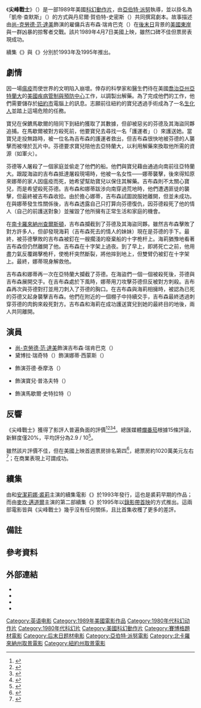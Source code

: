 {{For|原名Desperate Measures的1998年美國電影|天雷地火 (1998年電影)}}
{{noteTA
|G1=Show
|G2=Movie
|T=zh-tw:尖峰戰士;zh-hk:暴力戰士;zh-cn:天雷地火;
|1=zh-tw:尖峰戰士;zh-hk:暴力戰士;zh-cn:天雷地火;
}}
{{Infobox film
| name           = 尖峰戰士
| original_name  = {{lang|en|''Cyborg''}}
| image          = Cyborg 1989 Poster.jpg
| alt            = 
| caption        = 電影海報
| director       = [[亞伯特·派努|亞伯特·派努]]
| producer       = {{plainlist|
* {{le|曼納罕·戈藍|Menahem Golan}}
* {{le|尤朗·戈羅布|Yoram Globus}}
}}
| writer         = {{plainlist|
* 凱帝·查默斯（{{lang|en|Kitty Chalmers}}）{{notetag|「凱帝·查默斯」（{{lang|en|Kitty Chalmers}}）為[[亞伯特·派努|亞伯特·派努]]的暱稱。}}
* 丹尼爾·賀伯特-史密斯（{{lang|en|Daniel Hubbard-Smith}}）
}}
| starring       = {{plainlist|
* [[尚-克勞德·范·達美|尚-克勞德·范·達美]]
* 黛博拉·瑞奇特（{{lang|en|Deborah Richter}}）
* {{le|文生·克萊|Vincent Klyn}}
* {{le|黛爾·哈頓|Dayle Haddon}}
}}
| music          = {{plainlist|
* {{le|拉洛·雪弗林|Lalo Schifrin}}
* 凱文·巴斯因森（{{lang|en|Kevin Bassinson}}）
}}
| cinematography = 菲利普·艾倫·華特斯（{{lang|en|Philip Alan Waters}}）
| editing        = {{plainlist|
* 史考特·史蒂文森（{{lang|en|Scott Stevenson}}）
* 羅贊·孟加拉（{{lang|en|Rosanne Zingale}}）
}}
| studio         = {{le|坎農集團|The Cannon Group, Inc.}}
| distributor    = 坎農集團
| released       = {{Film date|1989|4|7|美國}}
| runtime        = 82分鐘<ref>{{cite web | url=http://www.bbfc.co.uk/CVF062025/ | title=''Cyborg'' (18) | publisher=[[British_Board_of_Film_Classification|British Board of Film Classification]] | date=2000-03-31 | accessdate=2011-09-08 | archive-date=2012-08-29 | archive-url=https://web.archive.org/web/20120829132730/http://www.bbfc.co.uk/CVF062025/ | dead-url=no }}</ref>
| country        = 美國
| language       = 英語
| budget         = 
| gross          = 950萬～1020萬美元<ref>{{cite web|url=http://www.boxofficemojo.com/movies/?id=cyborg.htm|title=Cyborg|work=[[Box_Office_Mojo|Box Office Mojo]]|accessdate=2015-02-06|archive-date=2015-02-07|archive-url=https://web.archive.org/web/20150207010535/http://boxofficemojo.com/movies/?id=cyborg.htm|dead-url=no}}</ref><ref name="jean">Thompson, A. (1989-08-27). Punch lineage. Chicago Tribune (1963-Current File) Retrieved from http://search.proquest.com/docview/1015813964 {{Wayback|url=http://search.proquest.com/docview/1015813964 |date=20190802020619 }}</ref>
| preceded_by    = 
| followed_by    = 《{{le|無影終結者|Cyborg 2}}》
| cn_name        = 天雷地火
| hk_name        = 暴力戰士
| tw_name        = 尖峰戰士<br>天雷地火
}}
《'''尖峰戰士'''》（{{lang-en|''Cyborg''}}）是一部1989年美國[[科幻片|科幻]][[動作片|動作片]]，由[[亞伯特·派努|亞伯特·派努]]執導，並以掛名為「凱帝·查默斯」（{{lang|en|Kitty Chalmers}}）的方式與丹尼爾·賀伯特-史密斯（{{lang|en|Daniel Hubbard-Smith}}）共同撰寫劇本。故事描述由[[尚-克勞德·范·達美|尚-克勞德·范·達美]]飾演的雇傭兵吉布森·瑞肯巴克（{{lang|en|Gibson Rickenbacker}}）在[[末日幻想|後末日]]背景的[[美國東岸|美國東岸]]與一群凶暴的掠奪者交戰。該片1989年4月7日美國上映，雖然口碑不佳但票房表現成功。

續集《{{le|無影終結者|Cyborg 2}}》與《{{le|天雷地火3回收大戰|Cyborg 3: The Recycler}}》分別於1993年及1995年推出。

== 劇情 ==
因一場[[瘟疫|瘟疫]]而使世界的文明陷入崩壞。倖存的科學家和醫生們待在美國[[喬治亞州|喬治亞州]][[亞特蘭大|亞特蘭大]]的[[美國疾病管制與預防中心|美國疾病管制與預防中心]]工作，以調製出解藥。為了完成他們的工作，他們需要儲存於[[紐約市|紐約市]]電腦上的訊息。志願前往紐約的寶兒透過手術成為了一名[[賽博格|生化人]]並踏上這場危險的任務。

寶兒在保鑣馬歇爾的陪同下到紐約獲取了其數據，但卻被惡劣的芬德及其海盜同夥追捕。在馬歇爾被對方殺死前，他要寶兒去尋找一名「護運者」（{{lang|en|Slinger}}）來護送她。當寶兒走投無路時，被一位名為吉布森的護運者救出，但吉布森很快地被芬德的人襲擊而被埋於瓦片中。芬德要求寶兒陪他去亞特蘭大，以利用解藥來換取他所需的資源（如軍火）。

芬德等人屠殺了一個家庭並偷走了他們的船。他們與寶兒藉由通過{{le|沿岸水路|Intracoastal Waterway}}向南前往亞特蘭大。跟蹤海盜的吉布森抵達屠殺現場時，他被一名女性——娜蒂襲擊，後來得知原來娜蒂的家人因瘟疫而死，她希望幫助寶兒以保住其解藥。吉布森則不太關心寶兒，而是希望殺死芬德。吉布森和娜蒂跋涉向南穿過荒地時，他們遭遇匪徒的襲擊，但最終被吉布森收拾。由於擔心娜蒂，吉布森試圖說服她離開，但並未成功。在與娜蒂發生性關係後，吉布森透露自己只打算向芬德復仇，因芬德殺死了他的情人（自己的前護送對象）並摧毀了他所擁有正常生活和家庭的機會。

在[[南卡羅來納州|南卡羅來納州]][[查爾斯頓_(南卡羅來納州)|查爾斯頓]]，吉布森攔截到了芬德及其海盜同夥。雖然吉布森擊敗了對方許多人，但卻發現海莉（吉布森死去的情人的妹妹）現在是芬德的手下。最終，被芬德擊敗的吉布森被釘在一艘擱淺的廢棄船的十字桅杆上。海莉猶豫地看著吉布森但仍然離開了他。吉布森在十字架上過夜。到了早上，即將死亡之前，他用盡力氣反覆踢擊桅杆，使桅杆突然斷裂，將他摔到地上，但雙臂仍被釘在十字架上。最終，娜蒂現身解救他。

吉布森和娜蒂再一次在亞特蘭大攔截了芬德。在海盜們一個一個被殺死後，芬德與吉布森展開交手。在吉布森處於下風時，娜蒂用刀攻擊芬德但反被對方刺殺。吉布森再次與芬德對打並用刀刺入了芬德的胸口。在吉布森與海莉相擁時，被認為已死的芬德又起身襲擊吉布森。他們在附近的一個棚子中持續交手，吉布森最終透過刺穿芬德的肉鉤來殺死對方。吉布森和海莉在成功護送寶兒到她的最終目的地後，兩人共同離開。

== 演員 ==
* [[尚-克勞德·范·達美|尚-克勞德·范·達美]]飾演吉布森·瑞肯巴克（{{lang|en|Gibson Rickenbacker}}）
* 黛博拉·瑞奇特（{{lang|en|Deborah Richter}}）飾演娜蒂·西蒙斯（{{lang|en|Nady Simmons}}） 
* {{le|文生·克萊|Vincent Klyn}}飾演芬德·泰摩洛（{{lang|en|Fender Tremolo}}）
* {{le|黛爾·哈頓|Dayle Haddon}}飾演寶兒·普洛夫特（{{lang|en|Pearl Prophet}}）
* {{le|亞歷克斯·丹尼爾斯|Alex Daniels}}飾演馬歇爾·史特拉特（{{lang|en|Marshall Strat}}）

== 反響 ==
《尖峰戰士》獲得了影評人普遍負面的評價<ref>{{cite news|author= |title= Cyborg|work= [[Chicago_Sun_Times|Chicago Sun Times]]|date= |url= http://rogerebert.suntimes.com/apps/pbcs.dll/article?AID=/19890407/REVIEWS/904070301/1023|accessdate= 2006-06-24|archive-date= 2005-11-28|archive-url= https://web.archive.org/web/20051128023205/http://rogerebert.suntimes.com/apps/pbcs.dll/article?AID=%2F19890407%2FREVIEWS%2F904070301%2F1023|dead-url= no}}</ref><ref>{{cite news|author= |title= Cyborg|work= [[Washington_Post|Washington Post]]|date= 1989-04-11|url= https://www.washingtonpost.com/wp-srv/style/longterm/movies/videos/cyborgrharrington_a0aab2.htm|accessdate= 2006-06-24|archive-date= 2012-03-09|archive-url= https://web.archive.org/web/20120309165652/http://www.washingtonpost.com/wp-srv/style/longterm/movies/videos/cyborgrharrington_a0aab2.htm|dead-url= no}}</ref><ref>{{cite news|author= |title= Cyborg|work= [[The_New_York_Times|The New York Times]]|date= 1989-04-08|url= https://movies.nytimes.com/movie/review?res=950DE0DB1F3AF93BA35757C0A96F948260&scp=1&sq=cyborg%20van%20damme&st=cse|accessdate= 2006-06-24|first= Stephen|last= Holden|archive-date= 2013-10-07|archive-url= https://web.archive.org/web/20131007224457/http://movies.nytimes.com/movie/review?res=950DE0DB1F3AF93BA35757C0A96F948260&scp=1&sq=cyborg%20van%20damme&st=cse|dead-url= no}}</ref><ref>{{cite web|author= |title= Cyborg|work= [[Deseret_News|Deseret News]]|date= |url= http://www.deseretnews.com/article/700000398/Cyborg.html|accessdate= 2006-06-24|archive-date= 2009-10-03|archive-url= https://web.archive.org/web/20091003170754/http://www.deseretnews.com/article/700000398/Cyborg.html|dead-url= no}}</ref>。總匯媒體[[爛番茄|爛番茄]]根據15條評論，新鮮度僅20%，平均評分為2.9 / 10<ref>{{cite web |url=http://www.rottentomatoes.com/m/cyborg/ |title=Masters of the Universe 2: Cyborg (1989) |work=[[Rotten_Tomatoes|Rotten Tomatoes]] |publisher=[[Flixster|Flixster]] |accessdate=2018-11-08 |archive-date=2019-01-10 |archive-url=https://web.archive.org/web/20190110150707/https://www.rottentomatoes.com/m/cyborg/ |dead-url=no }}</ref>。

雖然該片評價不佳，但在美國上映首週票房排名第四<ref>{{cite news|title= WEEKEND BOX OFFICE : 'Major League' Wins Season Opener|work= [[Los_Angeles_Times|Los Angeles Times]]|date= |url= http://articles.latimes.com/1989-04-11/entertainment/ca-1546_1_weeks-movie-million-weekend-box-office|accessdate= 2012-05-15|archive-date= 2012-12-27|archive-url= https://web.archive.org/web/20121227194019/http://articles.latimes.com/1989-04-11/entertainment/ca-1546_1_weeks-movie-million-weekend-box-office|dead-url= no}}</ref>，總票房約1020萬美元左右<ref>{{cite web |url=http://boxofficemojo.com/movies/?id=cyborg.htm |title=Cyborg (1989) |publisher=Box Office Mojo |date=1989-05-02 |accessdate=2013-09-28 |archive-date=2013-09-29 |archive-url=https://web.archive.org/web/20130929182421/http://www.boxofficemojo.com/movies/?id=cyborg.htm |dead-url=no }}</ref>；在商業表現上可謂成功。

== 續集 ==
由{{le|艾理斯·寇迪|Elias Koteas}}和[[安潔莉娜·裘莉|安潔莉娜·裘莉]]主演的續集電影《{{le|無影終結者|Cyborg 2}}》於1993年發行，這也是裘莉早期的作品；而由[[麥坎·邁道爾|麥坎·邁道爾]]主演的第二部續集《{{le|天雷地火3回收大戰|Cyborg 3: The Recycler}}》於1995年以[[錄影帶首映|錄影帶首映]]的方式推出。這兩部電影皆與《尖峰戰士》幾乎沒有任何關係，且比首集收穫了更多的差評。

== 備註 ==
<div class="references-small">
{{notefoot}}
</div>

== 參考資料 ==
{{reflist|30em}}

== 外部連結 ==
* {{IMDb title|0097138}}
* {{allrovi movie|11869}}
* {{mojo title|cyborg}}
* {{rotten-tomatoes|cyborg}}

{{亞伯特·派努}}
{{Portal bar|美國|電影|科幻}}
{{DEFAULTSORT:Cyborg}}
[[Category:英语电影|Category:英语电影]]
[[Category:1989年美國電影作品|Category:1989年美國電影作品]]
[[Category:1980年代科幻动作片|Category:1980年代科幻动作片]]
[[Category:1980年代科幻片|Category:1980年代科幻片]]
[[Category:美國科幻動作片|Category:美國科幻動作片]]
[[Category:賽博格題材電影|Category:賽博格題材電影]]
[[Category:后末日题材电影|Category:后末日题材电影]]
[[Category:亞伯特·派努電影|Category:亞伯特·派努電影]]
[[Category:北卡羅來納州取景電影|Category:北卡羅來納州取景電影]]
[[Category:紐約州取景電影|Category:紐約州取景電影]]
